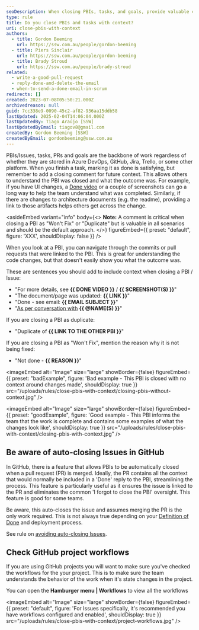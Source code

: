 ```yaml
---
seoDescription: When closing PBIs, tasks, and goals, provide valuable context to help teams understand the outcome and changes made.
type: rule
title: Do you close PBIs and tasks with context?
uri: close-pbis-with-context
authors:
  - title: Gordon Beeming
    url: https://ssw.com.au/people/gordon-beeming
  - title: Piers Sinclair
    url: https://ssw.com.au/people/gordon-beeming
  - title: Brady Stroud
    url: https://ssw.com.au/people/brady-stroud
related:
  - write-a-good-pull-request
  - reply-done-and-delete-the-email
  - when-to-send-a-done-email-in-scrum
redirects: []
created: 2023-07-08T05:50:21.000Z
archivedreason: null
guid: 7cc338e9-0090-45c2-af82-936aa15ddb58
lastUpdated: 2025-02-04T14:06:04.000Z
lastUpdatedBy: Tiago Araújo [SSW]
lastUpdatedByEmail: tiagov8@gmail.com
createdBy: Gordon Beeming [SSW]
createdByEmail: gordonbeeming@ssw.com.au
---
```


PBIs/Issues, tasks, PRs and goals are the backbone of work regardless of whether they are stored in Azure DevOps, GitHub, Jira, Trello, or some other platform. When you finish a task, marking it as done is satisfying, but remember to add a closing comment for future context. This allows others to understand the PBI was closed and what the outcome was.
For example, if you have UI changes, a [Done video](/send-done-videos) or a couple of screenshots can go a long way to help the team understand what was completed. Similarly, if there are changes to architecture documents (e.g. the readme), providing a link to those artifacts helps others get across the change.

<asideEmbed
  variant="info"
  body={<>
    **Note:** A comment is critical when closing a PBI as "Won't Fix" or "Duplicate" but is valuable in all scenarios and should be the default approach.
  </>}
  figureEmbed={{
    preset: "default",
    figure: 'XXX',
    shouldDisplay: false
  }}
/>

When you look at a PBI, you can navigate through the commits or pull requests that were linked to the PBI. This is great for understanding the code changes, but that doesn't easily show you what the outcome was.

These are sentences you should add to include context when closing a PBI / Issue:

* "For more details, see **&#123;&#123; DONE VIDEO &#125;&#125;** / **&#123;&#123; SCREENSHOT(S) &#125;&#125;**"
* "The document/page was updated: **&#123;&#123; LINK &#125;&#125;**"
* "Done - see email: **&#123;&#123; EMAIL SUBJECT &#125;&#125;**"
* "[As per conversation with](/as-per-our-conversation-emails/) **&#123;&#123; @NAME(S) &#125;&#125;**"

If you are closing a PBI as duplicate:

* "Duplicate of **&#123;&#123; LINK TO THE OTHER PBI &#125;&#125;**"

If you are closing a PBI as "Won't Fix", mention the reason why it is not being fixed:

* "Not done - **&#123;&#123; REASON &#125;&#125;**"

<imageEmbed
  alt="Image"
  size="large"
  showBorder={false}
  figureEmbed={{
    preset: "badExample",
    figure: 'Bad example - This PBI is closed with no context around changes made',
    shouldDisplay: true
  }}
  src="/uploads/rules/close-pbis-with-context/closing-pbis-without-context.jpg"
/>

<imageEmbed
  alt="Image"
  size="large"
  showBorder={false}
  figureEmbed={{
    preset: "goodExample",
    figure: 'Good example - This PBI informs the team that the work is complete and contains some examples of what the changes look like',
    shouldDisplay: true
  }}
  src="/uploads/rules/close-pbis-with-context/closing-pbis-with-context.jpg"
/>

## Be aware of auto-closing Issues in GitHub

In GitHub, there is a feature that allows PBIs to be automatically closed when a pull request (PR) is merged. Ideally, the PR contains all the context that would normally be included in a 'Done' reply to the PBI, streamlining the process. This feature is particularly useful as it ensures the issue is linked to the PR and eliminates the common 'I forgot to close the PBI' oversight. This feature is good for some teams.

Be aware, this auto-closes the issue and assumes merging the PR is the only work required. This is not always true depending on your [Definition of Done](/definition-of-done) and deployment process.

See rule on [avoiding auto-closing Issues](/avoid-auto-closing-issues).

## Check GitHub project workflows

If you are using GitHub projects you will want to make sure you've checked the workflows for the your project. This is to make sure the team understands the behavior of the work when it's state changes in the project.

You can open the **Hamburger menu | Workflows** to view all the workflows


<imageEmbed
  alt="Image"
  size="large"
  showBorder={false}
  figureEmbed={{
    preset: "default",
    figure: 'For Issues specifically, it\'s recommended you have workflows configured and enabled',
    shouldDisplay: true
  }}
  src="/uploads/rules/close-pbis-with-context/project-workflows.jpg"
/>

